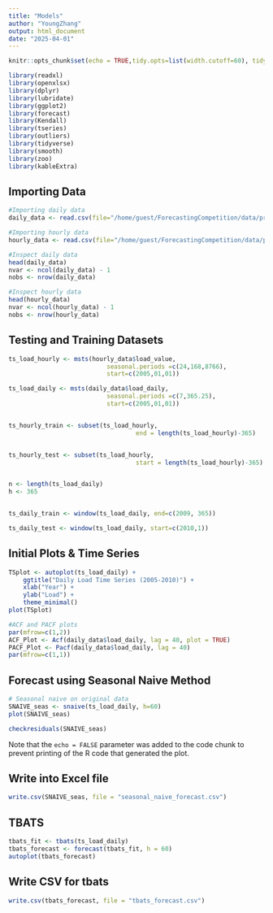 ```yaml
---
title: "Models"
author: "YoungZhang"
output: html_document
date: "2025-04-01"
---
```


```r
knitr::opts_chunk$set(echo = TRUE,tidy.opts=list(width.cutoff=60), tidy=TRUE) 
```

```r
library(readxl)
library(openxlsx)
library(dplyr)
library(lubridate)
library(ggplot2)
library(forecast)  
library(Kendall)
library(tseries)
library(outliers)
library(tidyverse)
library(smooth)
library(zoo)
library(kableExtra)
```

## Importing Data

```r

#Importing daily data
daily_data <- read.csv(file="/home/guest/ForecastingCompetition/data/processed/processed_daily_data.csv", header=TRUE)

#Importing hourly data
hourly_data <- read.csv(file="/home/guest/ForecastingCompetition/data/processed/processed_hourly_data.csv", header=TRUE)

#Inspect daily data
head(daily_data)
nvar <- ncol(daily_data) - 1
nobs <- nrow(daily_data)

#Inspect hourly data
head(hourly_data)
nvar <- ncol(hourly_data) - 1
nobs <- nrow(hourly_data)

```
## Testing and Training Datasets
```r


ts_load_hourly <- msts(hourly_data$load_value, 
                           seasonal.periods =c(24,168,8766),
                           start=c(2005,01,01))

ts_load_daily <- msts(daily_data$load_daily, 
                           seasonal.periods =c(7,365.25),
                           start=c(2005,01,01))


ts_hourly_train <- subset(ts_load_hourly,
                                   end = length(ts_load_hourly)-365)


ts_hourly_test <- subset(ts_load_hourly,
                                   start = length(ts_load_hourly)-365)


n <- length(ts_load_daily)
h <- 365


ts_daily_train <- window(ts_load_daily, end=c(2009, 365))

ts_daily_test <- window(ts_load_daily, start=c(2010,1))

```


## Initial Plots & Time Series
```r

TSplot <- autoplot(ts_load_daily) +
    ggtitle("Daily Load Time Series (2005-2010)") +
    xlab("Year") + 
    ylab("Load") +
    theme_minimal()
plot(TSplot)

#ACF and PACF plots
par(mfrow=c(1,2))
ACF_Plot <- Acf(daily_data$load_daily, lag = 40, plot = TRUE)
PACF_Plot <- Pacf(daily_data$load_daily, lag = 40)
par(mfrow=c(1,1))

```

## Forecast using Seasonal Naive Method
```r

# Seasonal naive on original data
SNAIVE_seas <- snaive(ts_load_daily, h=60)
plot(SNAIVE_seas)

checkresiduals(SNAIVE_seas)

```

Note that the `echo = FALSE` parameter was added to the code chunk to prevent printing of the R code that generated the plot.

## Write into Excel file
```r

write.csv(SNAIVE_seas, file = "seasonal_naive_forecast.csv")

```


## TBATS
```r

tbats_fit <- tbats(ts_load_daily)
tbats_forecast <- forecast(tbats_fit, h = 60)
autoplot(tbats_forecast)

```

## Write CSV for tbats
```r

write.csv(tbats_forecast, file = "tbats_forecast.csv")

```

